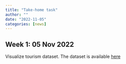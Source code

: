 ```yaml
---
title: "Take-home task"
author: ""
date: "2022-11-05"
categories: [news]
---
```


## Week 1: 05 Nov 2022

Visualize tourism dataset. The dataset is available [here](https://thiyanga-spatiotemporal.netlify.app/posts/data/)


